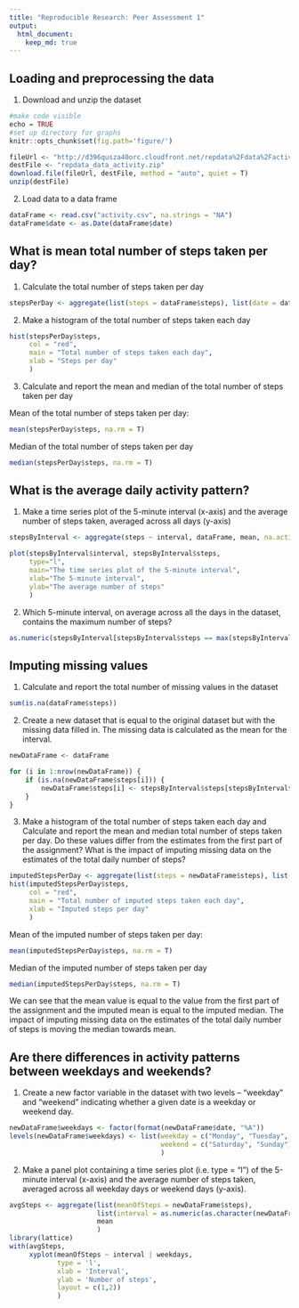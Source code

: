 ---
title: "Reproducible Research: Peer Assessment 1"
output: 
  html_document:
    keep_md: true
---


## Loading and preprocessing the data


1. Download and unzip the dataset

```{r}
#make code visible
echo = TRUE
#set up directory for graphs
knitr::opts_chunk$set(fig.path='figure/')

fileUrl <- "http://d396qusza40orc.cloudfront.net/repdata%2Fdata%2Factivity.zip"
destFile <- "repdata_data_activity.zip"
download.file(fileUrl, destFile, method = "auto", quiet = T)
unzip(destFile)
```

2. Load data to a data frame

```{r}
dataFrame <- read.csv("activity.csv", na.strings = "NA")
dataFrame$date <- as.Date(dataFrame$date)
```


## What is mean total number of steps taken per day?


1. Calculate the total number of steps taken per day

```{r}
stepsPerDay <- aggregate(list(steps = dataFrame$steps), list(date = dataFrame$date), sum)
```

2. Make a histogram of the total number of steps taken each day

```{r}
hist(stepsPerDay$steps,
     col = "red",
     main = "Total number of steps taken each day",
     xlab = "Steps per day"
     )
```

3. Calculate and report the mean and median of the total number of steps taken per day


Mean of the total number of steps taken per day:
```{r}
mean(stepsPerDay$steps, na.rm = T)
```

Median of the total number of steps taken per day
```{r}
median(stepsPerDay$steps, na.rm = T)
```


## What is the average daily activity pattern?


1. Make a time series plot of the 5-minute interval (x-axis) and the average number of steps taken, averaged across all days (y-axis)

```{r}
stepsByInterval <- aggregate(steps ~ interval, dataFrame, mean, na.action = na.omit)

plot(stepsByInterval$interval, stepsByInterval$steps, 
     type="l",
     main="The time series plot of the 5-minute interval",
     xlab="The 5-minute interval",
     ylab="The average number of steps"
     )
```

2. Which 5-minute interval, on average across all the days in the dataset, contains the maximum number of steps?

```{r}
as.numeric(stepsByInterval[stepsByInterval$steps == max(stepsByInterval$steps),][1])
```


## Imputing missing values


1. Calculate and report the total number of missing values in the dataset

```{r}
sum(is.na(dataFrame$steps))
```

2. Create a new dataset that is equal to the original dataset but with the missing data filled in.
   The missing data is calculated as the mean for the interval.
   
```{r}
newDataFrame <- dataFrame

for (i in 1:nrow(newDataFrame)) {
    if (is.na(newDataFrame$steps[i])) {
        newDataFrame$steps[i] <- stepsByInterval$steps[stepsByInterval$interval == newDataFrame$interval[i]]
    }
}
```

3. Make a histogram of the total number of steps taken each day and Calculate and report the mean and median total number of steps taken per day. Do these values differ from the estimates from the first part of the assignment? What is the impact of imputing missing data on the estimates of the total daily number of steps?

```{r}
imputedStepsPerDay <- aggregate(list(steps = newDataFrame$steps), list(date = newDataFrame$date), sum)
hist(imputedStepsPerDay$steps,
     col = "red",
     main = "Total number of imputed steps taken each day",
     xlab = "Imputed steps per day"
     )
```

Mean of the imputed number of steps taken per day:
```{r}
mean(imputedStepsPerDay$steps, na.rm = T)
```

Median of the imputed number of steps taken per day
```{r}
median(imputedStepsPerDay$steps, na.rm = T)
```

We can see that the mean value is equal to the value from the first part of the assignment and the imputed mean is equal to the imputed median.
The impact of imputing missing data on the estimates of the total daily number of steps is moving the median towards mean.


## Are there differences in activity patterns between weekdays and weekends?


1. Create a new factor variable in the dataset with two levels – “weekday” and “weekend” indicating whether a given date is a weekday or weekend day.

```{r}
newDataFrame$weekdays <- factor(format(newDataFrame$date, "%A"))
levels(newDataFrame$weekdays) <- list(weekday = c("Monday", "Tuesday", "Wednesday", "Thursday", "Friday"),
                                      weekend = c("Saturday", "Sunday")
                                      )
```

2. Make a panel plot containing a time series plot (i.e. type = "l") of the 5-minute interval (x-axis) and the average number of steps taken, averaged across all weekday days or weekend days (y-axis).

```{r}
avgSteps <- aggregate(list(meanOfSteps = newDataFrame$steps), 
                      list(interval = as.numeric(as.character(newDataFrame$interval)), weekdays = newDataFrame$weekdays),
                      mean
                      )
library(lattice)
with(avgSteps,
     xyplot(meanOfSteps ~ interval | weekdays,
            type = 'l',
            xlab = 'Interval',
            ylab = 'Number of steps',
            layout = c(1,2))
            )
    
```
